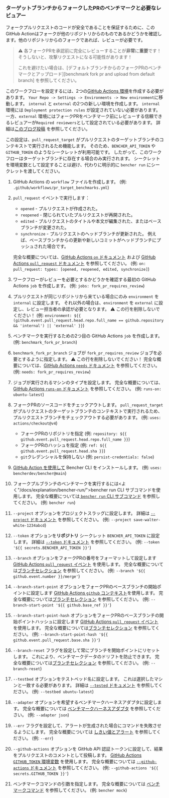 
### ターゲットブランチからフォークしたPRのベンチマークと必要なレビュアー

フォークプルリクエストのコードが安全であることを保証するために、このGitHub Actionはフォークが他のリポジトリからのものであるかどうかを確認します。他のリポジトリからのフォークであれば、レビューが必要です。

> ⚠️ 各フォークPRを承認前に完全にレビューすることが**非常**に**重要**です！
> そうしないと、攻撃リクエストになる可能性があります！
>
> これを避けたい場合は、[デフォルトブランチからのフォークPRのベンチマークとアップロード][benchmark fork pr and upload from default branch] を参照してください。

このワークフローを設定するには、2つの[GitHub Actions 環境][github actions environments]を作成する必要があります。
`Your Repo -> Settings -> Environments -> New environment`に移動します。
`internal` と `external` の2つの新しい環境を作成します。
`internal` 環境には `Deployment protection rules` が設定されていない必要があります。
一方、`external` 環境にはフォークPRをベンチマーク前にレビューする信頼できるレビュアーが`Required reviewers`として設定されている必要があります。
詳細は[このブログ投稿][iterative.ai blog] を参照してください。

この設定は、`pull_request_target` がプルリクエストのターゲットブランチのコンテキストで実行されるため機能します。
そのため、`BENCHER_API_TOKEN` や `GITHUB_TOKEN` のようなシークレットが利用可能です。
したがって、このワークフローはターゲットブランチに存在する場合のみ実行されます。
シークレットを環境変数として設定することは避け、代わりに明示的に `bencher run` にシークレットを渡してください。

<PullRequestsForkReviewerCode />

1. GitHub Actions の `workflow` ファイルを作成します。
   (例: `.github/workflows/pr_target_benchmarks.yml`)
2. `pull_request` イベントで実行します：
    - `opened` - プルリクエストが作成された。
    - `reopened` - 閉じられていたプルリクエストが再開された。
    - `edited` - プルリクエストのタイトルや本文が編集された、またはベースブランチが変更された。
    - `synchronize` - プルリクエストのヘッドブランチが更新された。
      例えば、ベースブランチからの更新や新しいコミットがヘッドブランチにプッシュされた場合です。

   完全な概要については、[GitHub Actions `on` ドキュメント][github actions on] および [GitHub Actions `pull_request` ドキュメント][github action pull_request] を参照してください。
   (例: `on: pull_request: types: [opened, reopened, edited, synchronize]`)
3. ワークフローがレビューを必要とするかどうかを確認する最初の GitHub Actions `job` を作成します。
   (例: `jobs: fork_pr_requires_review`)
4. プルリクエストが同じリポジトリから来ている場合にのみ `environment` を `internal` に設定します。
   それ以外の場合は、`environment` を `external` に設定し、レビュー担当者の承認が必要となります。
   ⚠️ この行を削除しないでください！
   (例: `environment: ${{ (github.event.pull_request.head.repo.full_name == github.repository && 'internal') || 'external' }}`)
5. ベンチマークを実行するための2つ目の GitHub Actions `job` を作成します。
   (例: `benchmark_fork_pr_branch`)
6. `benchmark_fork_pr_branch` ジョブが `fork_pr_requires_review` ジョブを必要とするように指定します。
   ⚠️ この行を削除しないでください！
   完全な概要については、[GitHub Actions `needs` ドキュメント][github actions needs] を参照してください。
   (例: `needs: fork_pr_requires_review`)
7. ジョブが実行されるマシンのタイプを設定します。
   完全な概要については、[GitHub Actions `runs-on` ドキュメント][github actions runs-on] を参照してください。
   (例: `runs-on: ubuntu-latest`)
8. フォークPRのソースコードをチェックアウトします。
   `pull_request_target`がプルリクエストのターゲットブランチのコンテキストで実行されるため、プルリクエストブランチをチェックアウトする必要があります。
   (例: `uses: actions/checkout@v4`)
    - フォークPRのリポジトリを指定 (例: `repository: ${{ github.event.pull_request.head.repo.full_name }}`)
    - フォークPRのハッシュを指定 (例: `ref: ${{ github.event.pull_request.head.sha }}`)
    - `git`クレデンシャルを保持しない (例: `persist-credentials: false`)
9. [GitHub Action を使用して][bencher cli github action] Bencher CLI をインストールします。
   (例: `uses: bencherdev/bencher@main`)
10. フォークプルブランチのベンチマークを実行するには<よく"/docs/explanation/bencher-run/">bencher run</a></code> CLI サブコマンドを使用します。
    完全な概要については[ `bencher run` CLI サブコマンド][bencher run] を参照してください。
    (例: `bencher run`)
11. `--project` オプションをプロジェクトスラッグに設定します。
    詳細は [ `--project` ドキュメント][project option] を参照してください。
    (例: `--project save-walter-white-1234abcd`)
12. `--token` オプションを**リポジトリ** シークレット `BENCHER_API_TOKEN` に設定します。
    詳細は [ `--token` ドキュメント][token option] を参照してください。
    (例: `--token '${{ secrets.BENCHER_API_TOKEN }}'`)
13. `--branch` オプションをフォークPRの番号をフォーマットして設定します
    [ GitHub Actions `pull_request` イベント][github action pull_request] を使用します。
    完全な概要については[ブランチセレクション][branch selection branch] を参照してください。
    (例: `--branch '${{ github.event.number }}/merge'`)
14. `--branch-start-point` オプションをフォークPRのベースブランチの開始ポイントに設定します
    [ GitHub Actions `github` コンテキスト][github actions context]を使用します。
    完全な概要については[ブランチセレクション][branch selection start point] を参照してください。
    (例: `--branch-start-point '${{ github.base_ref }}'`)
15. `--branch-start-point-hash` オプションをフォークPRのベースブランチの開始ポイントハッシュに設定します
    [ GitHub Actions `pull_request` イベント][github action pull_request] を使用します。
    完全な概要については[ブランチセレクション][branch selection start point hash] を参照してください。
    (例: `--branch-start-point-hash '${{ github.event.pull_request.base.sha }}'`)
16. `--branch-reset` フラグを設定して常にブランチを開始ポイントにリセットします。
    これにより、ベンチマークデータのドリフトを防止できます。
    完全な概要については[ブランチセレクション][branch selection branch reset] を参照してください。
    (例: `--branch-reset`)
17. `--testbed` オプションをテストベッド名に設定します。
    これは選択したマシンと一致する必要があります。
    詳細は [ `--tested` ドキュメント][testbed option] を参照してください。
    (例: `--testbed ubuntu-latest`)
18. `--adapter` オプションを希望するベンチマークハーネスアダプタに設定します。
    完全な概要については [ベンチマークハーネスアダプタ][adapters] を参照してください。
    (例: `--adapter json`)
19. `--err` フラグを設定して、アラートが生成された場合にコマンドを失敗させるようにします。
    完全な概要については [しきい値とアラート][alerts] を参照してください。
    (例: `--err`)
20. `--github-actions` オプションを GitHub API 認証トークンに設定して、結果をプルリクエストのコメントとして投稿します。
    [GitHub Actions `GITHUB_TOKEN` 環境変数][github token] を使用します。
    完全な概要については [ `--github-actions` ドキュメント][github actions option] を参照してください。
    (例: `--github-actions '${{ secrets.GITHUB_TOKEN }}'`)
21. ベンチマークコマンドの引数を指定します。
    完全な概要については [ベンチマークコマンド][command argument] を参照してください。
    (例: `bencher mock`)

[github actions on]: https://docs.github.com/en/actions/using-workflows/workflow-syntax-for-github-actions#on
[github action pull_request]: https://docs.github.com/en/webhooks/webhook-events-and-payloads#pull_request
[github actions runs-on]: https://docs.github.com/en/actions/using-workflows/workflow-syntax-for-github-actions#jobsjob_idruns-on
[bencher cli github action]: https://github.com/marketplace/actions/bencher-cli
[github token]: https://docs.github.com/en/actions/security-guides/automatic-token-authentication
[github actions environments]: https://docs.github.com/en/actions/deployment/targeting-different-environments/using-environments-for-deployment#using-an-environment
[iterative.ai blog]: https://iterative.ai/blog/testing-external-contributions-using-github-actions-secrets
[github actions needs]: https://docs.github.com/en/actions/using-workflows/workflow-syntax-for-github-actions#jobsjob_idneeds
[github actions context]: https://docs.github.com/en/actions/learn-github-actions/contexts#github-context

[bencher run]: /ja/docs/explanation/bencher-run/
[project option]: /ja/docs/explanation/bencher-run/#--project-project
[token option]: /ja/docs/explanation/bencher-run/#--token-token
[branch selection branch]: /ja/docs/explanation/branch-selection/#--branch-branch
[branch selection start point]: /ja/docs/explanation/branch-selection/#--branch-start-point-branch
[branch selection start point hash]: /ja/docs/explanation/branch-selection/#--branch-start-point-hash-hash
[branch selection branch reset]: /ja/docs/explanation/branch-selection/#--branch-reset
[testbed option]: /ja/docs/explanation/bencher-run/#--testbed-testbed
[adapters]: /ja/docs/explanation/adapters/
[alerts]: /ja/docs/explanation/thresholds/#alerts
[github actions option]: /ja/docs/explanation/bencher-run/#--github-actions-github_token
[command argument]: /ja/docs/explanation/bencher-run/#benchmark-command
